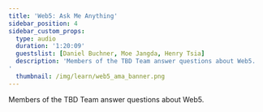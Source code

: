 ```yaml
---
title: 'Web5: Ask Me Anything'
sidebar_position: 4
sidebar_custom_props:
  type: audio
  duration: '1:20:09'
  guestslist: [Daniel Buchner, Moe Jangda, Henry Tsia]
  description: 'Members of the TBD Team answer questions about Web5.
'
  thumbnail: /img/learn/web5_ama_banner.png
---
```



<div className="mb-8">
  <Audio
    url="https://soundcloud.com/user-625850228/061722-web5-ama
"
  />
</div>

Members of the TBD Team answer questions about Web5.

<Divider type="dotted" className="" />
<BiographyList
  growToFit={false}
  title="guests"
  biographies={[
    {
      imageUrl: '/img/learn/headshots/daniel_buchner.jpg',
      headline: 'Daniel Buchner',
      description: 'Head of Decentralized Identity, TBD',
    },
    {
      imageUrl: '/img/learn/headshots/moe_jangda.jpg',
      headline: 'Moe Jangda',
      description: 'Lead Engineer, Decentralized Web Nodes, TBD',
    },
    {
      imageUrl: '/img/learn/headshots/henry_tsai.jpg',
      headline: 'Henry Tsia',
      description: 'Lead Engineer, Decentralized Identity Protocols, TBD',
    },
  ]}
/>
<Divider type="dotted" className="" />
